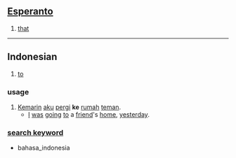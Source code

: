 == [[Esperanto]] ==

# [[that]]

----

==Indonesian==

# [[to]]

===usage===
# [[kemarin|Kemarin]] [[aku]] [[pergi]] '''ke''' [[rumah]] [[teman]].
#* [[I]] [[be|was]] [[go]]ing [[to]] a [[friend]]'s [[home]], [[yesterday]].


=== [[search keyword]] ===
* bahasa_indonesia
